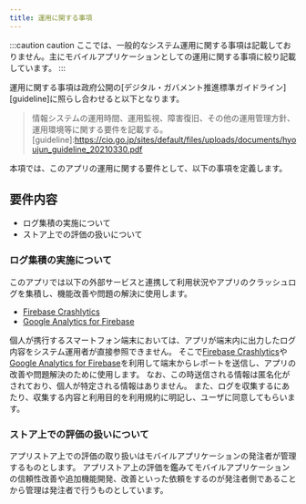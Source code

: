 ```yaml
---
title: 運用に関する事項
---
```


:::caution caution
ここでは、一般的なシステム運用に関する事項は記載しておりません。主にモバイルアプリケーションとしての運用に関する事項に絞り記載しています。
:::

運用に関する事項は政府公開の[デジタル・ガバメント推進標準ガイドライン][guideline]に照らし合わせると以下となります。
>情報システムの運用時間、運用監視、障害復旧、その他の運用管理方針、運用環境等に関する要件を記載する。
[guideline]:<https://cio.go.jp/sites/default/files/uploads/documents/hyoujun_guideline_20210330.pdf>

本項では、このアプリの運用に関する要件として、以下の事項を定義します。

## 要件内容

- ログ集積の実施について
- ストア上での評価の扱いについて

### ログ集積の実施について

このアプリでは以下の外部サービスと連携して利用状況やアプリのクラッシュログを集積し、機能改善や問題の解決に使用します。

- [Firebase Crashlytics][Crashlytics]
- [Google Analytics for Firebase][Analytics]

個人が携行するスマートフォン端末においては、アプリが端末内に出力したログ内容をシステム運用者が直接参照できません。
そこで[Firebase Crashlytics][Crashlytics]や[Google Analytics for Firebase][Analytics]を利用して端末からレポートを送信し、アプリの改善や問題解決のために使用します。
なお、この時送信される情報は匿名化がされており、個人が特定される情報はありません。
また、ログを収集するにあたり、収集する内容と利用目的を利用規約に明記し、ユーザに同意してもらいます。

[Crashlytics]:https://firebase.google.com/products/crashlytics?hl=ja
[Analytics]:https://firebase.google.com/products/analytics?hl=ja

### ストア上での評価の扱いについて

アプリストア上での評価の取り扱いはモバイルアプリケーションの発注者が管理するものとします。
アプリストア上の評価を鑑みてモバイルアプリケーションの信頼性改善や追加機能開発、改善といった依頼をするのが発注者側であることから管理は発注者で行うものとしています。
